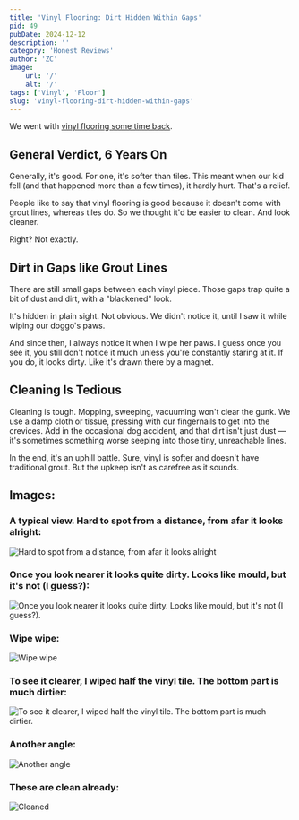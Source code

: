 ```yaml
---
title: 'Vinyl Flooring: Dirt Hidden Within Gaps'
pid: 49
pubDate: 2024-12-12
description: ''
category: 'Honest Reviews'
author: 'ZC'
image:
    url: '/'
    alt: '/'
tags: ['Vinyl', 'Floor']
slug: 'vinyl-flooring-dirt-hidden-within-gaps'
---
```


We went with [vinyl flooring some time back](/honest-reviews/floor-xpert-lurf-review-great-value-money-after-sales-service).

## General Verdict, 6 Years On

Generally, it's good. For one, it's softer than tiles. This meant when our kid fell (and that happened more than a few times), it hardly hurt. That's a relief.

People like to say that vinyl flooring is good because it doesn't come with grout lines, whereas tiles do. So we thought it'd be easier to clean. And look cleaner.

Right? Not exactly.

## Dirt in Gaps like Grout Lines

There are still small gaps between each vinyl piece. Those gaps trap quite a bit of dust and dirt, with a "blackened" look.

It's hidden in plain sight. Not obvious. We didn't notice it, until I saw it while wiping our doggo's paws.

And since then, I always notice it when I wipe her paws. I guess once you see it, you still don't notice it much unless you're constantly staring at it. If you do, it looks dirty. Like it's drawn there by a magnet.

## Cleaning Is Tedious

Cleaning is tough. Mopping, sweeping, vacuuming won't clear the gunk. We use a damp cloth or tissue, pressing with our fingernails to get into the crevices. Add in the occasional dog accident, and that dirt isn't just dust — it's sometimes something worse seeping into those tiny, unreachable lines.

In the end, it's an uphill battle. Sure, vinyl is softer and doesn't have traditional grout. But the upkeep isn't as carefree as it sounds.

## Images:

### A typical view. Hard to spot from a distance, from afar it looks alright:

![Hard to spot from a distance, from afar it looks alright](./images/49_PXL_20241028_111730718.webp)

### Once you look nearer it looks quite dirty. Looks like mould, but it's not (I guess?):

![Once you look nearer it looks quite dirty. Looks like mould, but it's not (I guess?). ](./images/49_PXL_20241028_111734355.webp)

### Wipe wipe:

![Wipe wipe](./images/49_PXL_20241028_111742399.webp)

### To see it clearer, I wiped half the vinyl tile. The bottom part is **much** dirtier:

![To see it clearer, I wiped half the vinyl tile. The bottom part is much dirtier.](./images/49_PXL_20241028_111801003.webp)

### Another angle:

![Another angle](./images/49_PXL_20241028_111756152.webp)

### These are clean already:

![Cleaned](./images/49_PXL_20241028_111751439.webp)
